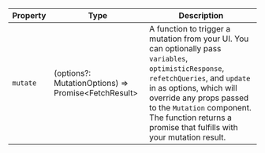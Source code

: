 | Property | Type                                                      | Description                                                                   |
| -------- | --------------------------------------------------------- | ----------------------------------------------------------------------------- |
| `mutate` | (options?: MutationOptions) => Promise&lt;FetchResult&gt; | A function to trigger a mutation from your UI. You can optionally pass `variables`, `optimisticResponse`, `refetchQueries`, and `update` in as options, which will override any props passed to the `Mutation` component. The function returns a promise that fulfills with your mutation result. |
